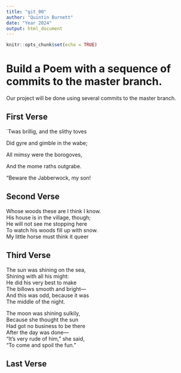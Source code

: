 ```yaml
---
title: "git_00"
author: "Quintin Burnett"
date: "Year 2024"
output: html_document
---
```


```r
knitr::opts_chunk$set(echo = TRUE)
```
# Build a Poem with a sequence of commits to the master branch.
Our project will be done using several commits to the master branch.
<!-- Do not modify or change any text in "!--" bracketed areas such as this --- these are instructions to
you, if you change any of this the git program will notice it and compromise your git merging strategy !-->

## First Verse 
<!--Put the first five lines of a poem by Lewis Carrol in this section!-->

`Twas brillig, and the slithy toves

Did gyre and gimble in the wabe;

All mimsy were the borogoves,

And the mome raths outgrabe.

“Beware the Jabberwock, my son!

## Second Verse
<!--Put the first five lines of a poem by Robert Frost here!-->  
Whose woods these are I think I know.  
His house is in the village, though;  
He will not see me stopping here  
To watch his woods fill up with snow.  
My little horse must think it queer  
  
## Third Verse
<!--Put the first two verses of The Walrus and the Carpenter here!-->  
The sun was shining on the sea,  
Shining with all his might:  
He did his very best to make  
The billows smooth and bright—  
And this was odd, because it was  
The middle of the night.  
  
The moon was shining sulkily,  
Because she thought the sun  
Had got no business to be there  
After the day was done—  
“It’s very rude of him,” she said,  
“To come and spoil the fun.”  
  
## Last Verse
<!--Put a short poem of your choice 8-20 lines,here!-->
